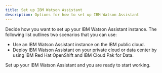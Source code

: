 ```yaml
---
title: Set up IBM Watson Assistant
description: Options for how to set up IBM Watson Assistant
---
```


Decide how you want to set up your IBM Watson Assistant instance. The following list outlines two scenarios that you can use:

+ Use an IBM Watson Assistant instance on the IBM public cloud.
+ Deploy IBM Watson Assistant on your private cloud or data center by using IBM Red Hat OpenShift and IBM Cloud Pak for Data.

Set up your IBM Watson Assistant and you are ready to start working.
